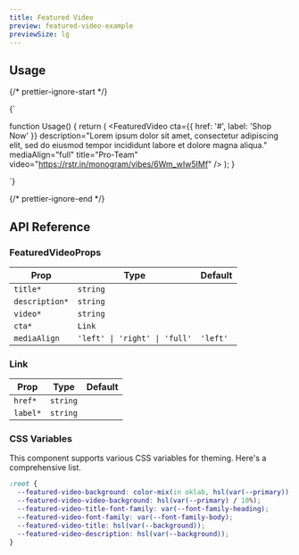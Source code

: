 ```yaml
---
title: Featured Video
preview: featured-video-example
previewSize: lg
---
```


## Usage

{/* prettier-ignore-start */}

<CodeBlock lang="ts">{`

function Usage() {
    return (
        <FeaturedVideo
            cta={{ href: '#', label: 'Shop Now' }}
            description="Lorem ipsum dolor sit amet, consectetur adipiscing elit, sed do eiusmod tempor incididunt
            labore et dolore magna aliqua."
            mediaAlign="full"
            title="Pro-Team"
            video="https://rstr.in/monogram/vibes/6Wm_wIw5IMf"
        />
    );
}


`}
</CodeBlock>

{/* prettier-ignore-end */}

## API Reference

### FeaturedVideoProps

| Prop           | Type                                       | Default  |
| -------------- | ------------------------------------------ | -------- |
| `title*`       | `string`                                   |          |
| `description*` | `string`                                   |          |
| `video*`       | `string`                                   |          |
| `cta*`         | `Link` <Tooltip content="See Link below"/> |          |
| `mediaAlign`   | `'left' \| 'right' \| 'full'`              | `'left'` |

### Link

| Prop     | Type     | Default |
| -------- | -------- | ------- |
| `href*`  | `string` |         |
| `label*` | `string` |         |

### CSS Variables

This component supports various CSS variables for theming. Here's a comprehensive list.

```css
:root {
  --featured-video-background: color-mix(in oklab, hsl(var(--primary)), black 75%);
  --featured-video-video-background: hsl(var(--primary) / 10%);
  --featured-video-title-font-family: var(--font-family-heading);
  --featured-video-font-family: var(--font-family-body);
  --featured-video-title: hsl(var(--background));
  --featured-video-description: hsl(var(--background));
}
```
